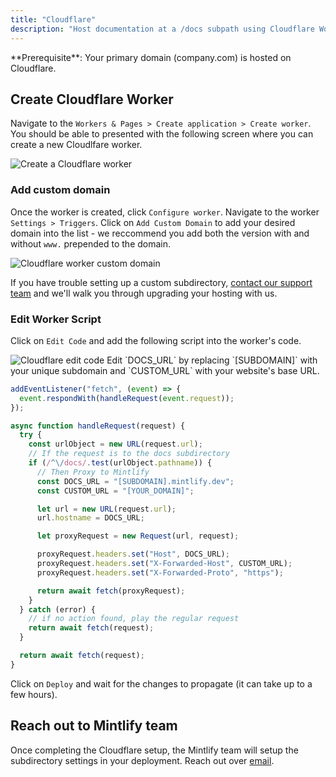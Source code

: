 ```yaml
---
title: "Cloudflare"
description: "Host documentation at a /docs subpath using Cloudflare Workers"
---
```


<Info>
  **Prerequisite**: Your primary domain (company.com) is hosted on Cloudflare.
</Info>

## Create Cloudflare Worker

Navigate to the `Workers & Pages > Create application > Create worker`. You
should be able to presented with the following screen where you can create a new
Cloudlfare worker.

<Frame>
  <img alt="Create a Cloudflare worker" src="/images/cloudflare/worker.png" />
</Frame>

### Add custom domain

Once the worker is created, click `Configure worker`. Navigate to the worker
`Settings > Triggers`. Click on `Add Custom Domain` to add your desired domain
into the list - we reccommend you add both the version with and without `www.`
prepended to the domain.

<Frame>
  <img
    alt="Cloudflare worker custom domain"
    src="/images/cloudflare/custom-domain.png"
  />
</Frame>

If you have trouble setting up a custom subdirectory,
[contact our support team](mailto:sales@mintlify.com) and we'll walk you through
upgrading your hosting with us.

### Edit Worker Script

Click on `Edit Code` and add the following script into the worker's code.

<Frame>
  <img alt="Cloudflare edit code" src="/images/cloudflare/edit-code.png" />
</Frame>

<Tip>
  Edit `DOCS_URL` by replacing `[SUBDOMAIN]` with your unique subdomain and
  `CUSTOM_URL` with your website's base URL.
</Tip>

```javascript
addEventListener("fetch", (event) => {
  event.respondWith(handleRequest(event.request));
});

async function handleRequest(request) {
  try {
    const urlObject = new URL(request.url);
    // If the request is to the docs subdirectory
    if (/^\/docs/.test(urlObject.pathname)) {
      // Then Proxy to Mintlify
      const DOCS_URL = "[SUBDOMAIN].mintlify.dev";
      const CUSTOM_URL = "[YOUR_DOMAIN]";

      let url = new URL(request.url);
      url.hostname = DOCS_URL;

      let proxyRequest = new Request(url, request);

      proxyRequest.headers.set("Host", DOCS_URL);
      proxyRequest.headers.set("X-Forwarded-Host", CUSTOM_URL);
      proxyRequest.headers.set("X-Forwarded-Proto", "https");

      return await fetch(proxyRequest);
    }
  } catch (error) {
    // if no action found, play the regular request
    return await fetch(request);
  }

  return await fetch(request);
}
```

Click on `Deploy` and wait for the changes to propagate (it can take up to a few
hours).

## Reach out to Mintlify team

Once completing the Cloudflare setup, the Mintlify team will setup the
subdirectory settings in your deployment. Reach out over
[email](mailto:sales@mintlify.com).
